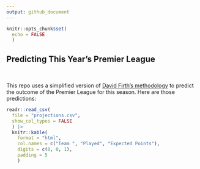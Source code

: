 ```yaml
---
output: github_document
---
```


<!-- README.md is generated from README.Rmd. Please edit that file -->

```r
knitr::opts_chunk$set(
  echo = FALSE
  )
```

## Predicting This Year's Premier League

<br/>

This repo uses a simplified version of [David Firth's methodology](https://github.com/DavidFirth/alt3code) to predict the outcome of the Premier League for this season. Here are those predictions:

```r
readr::read_csv(
  file = "projections.csv", 
  show_col_types = FALSE
  ) |> 
  knitr::kable(
    format = "html",
    col.names = c("Team ", "Played", "Expected Points"), 
    digits = c(0, 0, 1),
    padding = 5
    )
```
